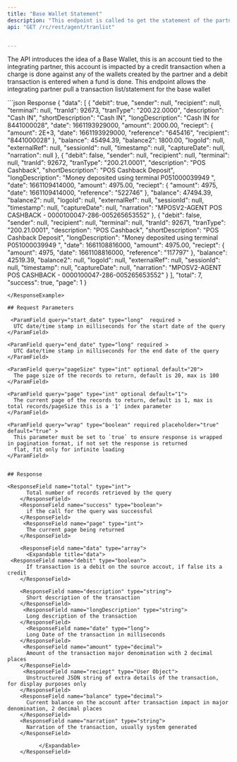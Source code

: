 ```yaml
---
title: "Base Wallet Statement"
description: "This endpoint is called to get the statement of the partners 'Base' Wallet/Account"
api: "GET /rc/rest/agent/tranlist"


---
```


The API introduces the idea of a Base Wallet, this is an account tied to the integrating partner, this account is 
impacted by a credit transaction when a charge is done against any of the wallets created by the partner
and a debit transaction is entered when a fund is done. This endpoint allows the integrating partner pull a transaction list/statement
for the base wallet

<ResponseExample>
```json Response
{
    "data": [
        {
            "debit": true,
            "sender": null,
            "recipient": null,
            "terminal": null,
            "tranId": 92673,
            "tranType": "200.22.0000",
            "description": "Cash IN",
            "shortDescription": "Cash IN",
            "longDescription": "Cash IN for 8441000028",
            "date": 1661193929000,
            "amount": 2000.00,
            "reciept": {
                "amount": 2E+3,
                "date": 1661193929000,
                "reference": "645416",
                "recipient": "8441000028"
            },
            "balance": 45494.39,
            "balance2": 1800.00,
            "logoId": null,
            "externalRef": null,
            "sessionId": null,
            "timestamp": null,
            "captureDate": null,
            "narration": null
        },
        {
            "debit": false,
            "sender": null,
            "recipient": null,
            "terminal": null,
            "tranId": 92672,
            "tranType": "200.21.0001",
            "description": "POS Cashback",
            "shortDescription": "POS Cashback Deposit",
            "longDescription": "Money deposited using terminal P051000039949  ",
            "date": 1661109414000,
            "amount": 4975.00,
            "reciept": {
                "amount": 4975,
                "date": 1661109414000,
                "reference": "522746"
            },
            "balance": 47494.39,
            "balance2": null,
            "logoId": null,
            "externalRef": null,
            "sessionId": null,
            "timestamp": null,
            "captureDate": null,
            "narration": "MPOSV2-AGENT POS CASHBACK - 0000100047-286-005265653552"
        },
        {
            "debit": false,
            "sender": null,
            "recipient": null,
            "terminal": null,
            "tranId": 92671,
            "tranType": "200.21.0001",
            "description": "POS Cashback",
            "shortDescription": "POS Cashback Deposit",
            "longDescription": "Money deposited using terminal P051000039949  ",
            "date": 1661108816000,
            "amount": 4975.00,
            "reciept": {
                "amount": 4975,
                "date": 1661108816000,
                "reference": "117797"
            },
            "balance": 42519.39,
            "balance2": null,
            "logoId": null,
            "externalRef": null,
            "sessionId": null,
            "timestamp": null,
            "captureDate": null,
            "narration": "MPOSV2-AGENT POS CASHBACK - 0000100047-286-005265653552"
        }
    ],
    "total": 7,
    "success": true,
    "page": 1
}

```
</ResponseExample>

## Request Parameters

 <ParamField query="start_date" type="long"  required >
  UTC date/time stamp in milliseconds for the start date of the query
</ParamField>

<ParamField query="end_date" type="long" required >
  UTC date/time stamp in milliseconds for the end date of the query
</ParamField>

<ParamField query="pageSize" type="int" optional default="20">
  The page size of the records to return, default is 20, max is 100
</ParamField>

<ParamField query="page" type="int" optional default="1">
  The current page of the records to return, default is 1, max is total records/pageSize this is a '1' index parameter
</ParamField>

<ParamField query="wrap" type="boolean" required placeholder="true" default="true" >
  This parameter must be set to `true` to ensure response is wrapped in pagination format, if not set the response is returned 
  flat, fit only for infinite loading
</ParamField>


## Response

<ResponseField name="total" type="int">
      Total number of records retrieved by the query
    </ResponseField>
    <ResponseField name="success" type="boolean">
      if the call for the query was successful
    </ResponseField>
     <ResponseField name="page" type="int">
      The current page being returned
    </ResponseField>
  
    <ResponseField name="data" type="array">
      <Expandable title="data">
 <ResponseField name="debit" type="boolean">
      If transaction is a debit on the source accout, if false its a credit
    </ResponseField>

    <ResponseField name="description" type="string">
      Short description of the transaction
    </ResponseField>
     <ResponseField name="longDescription" type="string">
      Long description of the transaction
    </ResponseField>
      <ResponseField name="date" type="long">
      Long Date of the transaction in milliseconds
    </ResponseField>
     <ResponseField name="amount" type="decimal">
      Amount of the transaction major denomination with 2 decimal places
    </ResponseField>
     <ResponseField name="reciept" type="User Object">
      Unstructured JSON string of extra details of the transaction, for display purposes only
    </ResponseField>
    <ResponseField name="balance" type="decimal">
      Current balance on the account after transaction impact in major denomination, 2 decimal places
    </ResponseField>
    <ResponseField name="narration" type="string">
      Narration of the transaction, usually system generated
    </ResponseField>

          </Expandable>
    </ResponseField>

   



